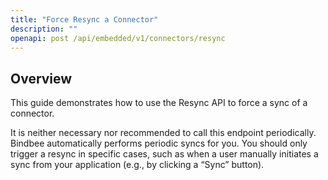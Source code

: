 ```yaml
---
title: "Force Resync a Connector"
description: ""
openapi: post /api/embedded/v1/connectors/resync
---
```


## Overview

This guide demonstrates how to use the Resync API to force a sync of a connector.

<Warning>
  It is neither necessary nor recommended to call this endpoint periodically.
  Bindbee automatically performs periodic syncs for you. You should only trigger
  a resync in specific cases, such as when a user manually initiates a sync from
  your application (e.g., by clicking a “Sync” button).
</Warning>
